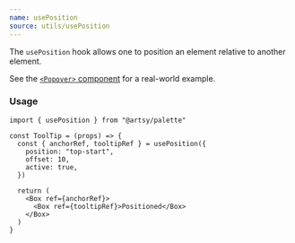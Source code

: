 ```yaml
---
name: usePosition
source: utils/usePosition
---
```


The `usePosition` hook allows one to position an element relative to another
element.

See the [`<Popover>` component](/elements/popover/) for a real-world example.

### Usage

```tsx
import { usePosition } from "@artsy/palette"

const ToolTip = (props) => {
  const { anchorRef, tooltipRef } = usePosition({
    position: "top-start",
    offset: 10,
    active: true,
  })

  return (
    <Box ref={anchorRef}>
      <Box ref={tooltipRef}>Positioned</Box>
    </Box>
  )
}
```
